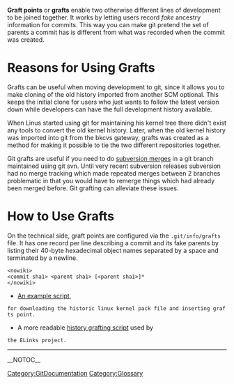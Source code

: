 '''Graft points''' or '''grafts''' enable two otherwise different
lines of development to be joined together. It works by letting
users record ''fake'' ancestry information for commits.
This way you can make git pretend the set of parents a commit has
is different from what was recorded when the commit was created.

= Reasons for Using Grafts =

Grafts can be useful when moving development to git, since it allows you
to make cloning of the old history imported from another SCM optional.
This keeps the initial clone for users who just wants to follow the
latest version down while developers can have the full development
history available.

When Linus started using git for maintaining his kernel tree
there didn't exist any tools to convert the old kernel history.
Later, when the old kernel history was imported into git from
the bkcvs gateway, grafts was created as a method for making
it possible to tie the two different repositories together.

Git grafts are useful if you need to do [http://radorant.blogspot.com/2009/06/use-git-to-do-your-svn-merges.html subversion merges] in a git branch maintained using git svn.  Until very recent subversion releases subversion had no merge tracking which made repeated merges between 2 branches problematic in that you would have to remerge things which had already been merged before.  Git grafting can alleviate these issues.

= How to Use Grafts =

On the technical side, graft points are configured via
the <code><nowiki>.git/info/grafts</nowiki></code> file. It has one record per line
describing a commit and its fake parents by listing their
40-byte hexadecimal object names separated by a space and
terminated by a newline. <pre><nowiki>
<commit sha1> <parent sha1> [<parent sha1>]*
</nowiki></pre>

* [http://www.ussg.iu.edu/hypermail/linux/kernel/0604.0/1249.html An example script],
 for downloading the historic linux kernel pack file and inserting grafts point.

* A more readable [http://repo.or.cz/w/elinks.git?a=blob;f=contrib/grafthistory.sh;hb=HEAD history grafting script] used by
 the ELinks project.

----
[[Category:GitDocumentation]]
[[Category:Glossary]]

__NOTOC__